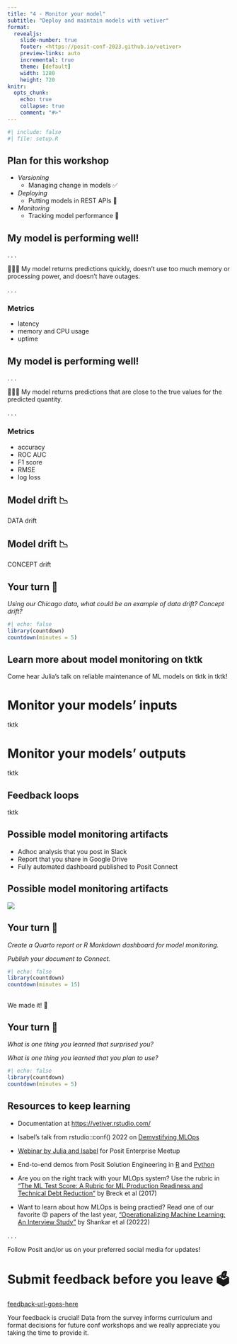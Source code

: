 ```yaml
---
title: "4 - Monitor your model"
subtitle: "Deploy and maintain models with vetiver"
format:
  revealjs: 
    slide-number: true
    footer: <https://posit-conf-2023.github.io/vetiver>
    preview-links: auto
    incremental: true
    theme: [default]
    width: 1280
    height: 720
knitr:
  opts_chunk: 
    echo: true
    collapse: true
    comment: "#>"
---
```


```r
#| include: false
#| file: setup.R
```

## Plan for this workshop

::: nonincremental
-   *Versioning*
    -   Managing change in models ✅
-   *Deploying*
    -   Putting models in REST APIs 🎯
-   *Monitoring*
    -   Tracking model performance 👀
:::

## My model is performing well!

. . .

👩🏼‍🔧 My model returns predictions quickly, doesn't use too much memory or processing power, and doesn't have outages.

. . .

### Metrics

- latency
- memory and CPU usage
- uptime

## My model is performing well! 

. . .

👩🏽‍🔬 My model returns predictions that are close to the true values for the predicted quantity.

. . .

### Metrics

- accuracy
- ROC AUC
- F1 score
- RMSE
- log loss

## Model drift 📉 {auto-animate=true}

::: {.r-fit-text}
DATA drift
:::

## Model drift 📉 {auto-animate=true}

::: {.r-fit-text}
CONCEPT drift
:::

## Your turn 🏺 {transition="slide-in"}

*Using our Chicago data, what could be an example of data drift? Concept drift?*

```r
#| echo: false
library(countdown)
countdown(minutes = 5)
```

## Learn more about model monitoring on tktk

Come hear Julia's talk on reliable maintenance of ML models on tktk in tktk!

# Monitor your models' **inputs**

tktk

# Monitor your models' **outputs**

tktk

## Feedback loops

tktk

## Possible model monitoring artifacts

- Adhoc analysis that you post in Slack
- Report that you share in Google Drive
- Fully automated dashboard published to Posit Connect

## Possible model monitoring artifacts

![](images/vetiver-templates.png){fig-align="center"}

## Your turn 🏺 {transition="slide-in"}

*Create a Quarto report or R Markdown dashboard for model monitoring.*

*Publish your document to Connect.*

```r
#| echo: false
library(countdown)
countdown(minutes = 15)
```


## 

::: r-fit-text
We made it! 🎉
:::

## Your turn 🏺 {transition="slide-in"}

*What is one thing you learned that surprised you?*

*What is one thing you learned that you plan to use?*

```r
#| echo: false
library(countdown)
countdown(minutes = 5)
```

## Resources to keep learning

-   Documentation at <https://vetiver.rstudio.com/>

-   Isabel's talk from rstudio::conf() 2022 on [Demystifying MLOps](https://www.rstudio.com/conference/2022/talks/demystifying-mlops/)

-   [Webinar by Julia and Isabel](https://juliasilge.github.io/mlops-rstudio-meetup/) for Posit Enterprise Meetup

-   End-to-end demos from Posit Solution Engineering in [R](https://github.com/sol-eng/bike_predict) and [Python](https://github.com/sol-eng/bike_predict_python)

-   Are you on the right track with your MLOps system? Use the rubric in ["The ML Test Score: A Rubric for ML Production Readiness and Technical Debt Reduction"](https://research.google/pubs/pub46555/) by Breck et al (2017)

- Want to learn about how MLOps is being practied? Read one of our favorite 😍 papers of the last year, ["Operationalizing Machine Learning: An Interview Study"](https://arxiv.org/abs/2209.09125) by Shankar et al (20222)

. . .

Follow Posit and/or us on your preferred social media for updates!

# Submit feedback before you leave 🗳️

[feedback-url-goes-here](tktk)

Your feedback is crucial! Data from the survey informs curriculum and format decisions for future conf workshops and we really appreciate you taking the time to provide it.

